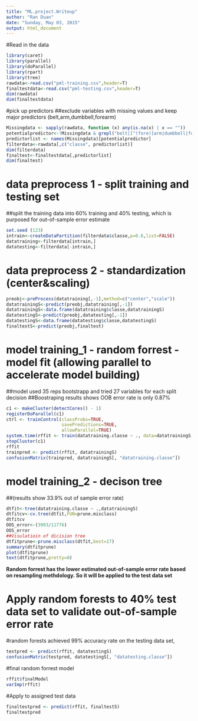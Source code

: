 ```yaml
---
title: "ML.project.Writeup"
author: "Ran Duan"
date: "Sunday, May 03, 2015"
output: html_document
---
```

#Read in the data

```r
library(caret)
library(parallel)
library(doParallel)
library(rpart)
library(tree)
rawdata<-read.csv("pml-training.csv",header=T)
finaltestdata<-read.csv("pml-testing.csv",header=T)
dim(rawdata)
dim(finaltestdata)
```

#pick up predictors
   ##exclude variables with missing values and keep major predictors (belt,arm,dumbbell,forearm)

```r
Missingdata <- sapply(rawdata, function (x) any(is.na(x) | x == ""))  
potentialpredictor<-!Missingdata & grepl("belt|[^(fore)]arm|dumbbell|forearm", names(Missingdata))
predictorlist <- names(Missingdata)[potentialpredictor]
filterdata<-rawdata[,c("classe", predictorlist)]
dim(filterdata)
finaltest<-finaltestdata[,predictorlist]
dim(finaltest)
```

# data preprocess 1 - split training and testing set
   ##split the training data into 60% training and 40% testing, which is purposed for out-of-sample error estimate

```r
set.seed (123)
intrain<-createDataPartition(filterdata$classe,p=0.6,list=FALSE)
datatraining<-filterdata[intrain,]
datatesting<-filterdata[-intrain,]
```

# data preprocess 2 - standardization (center&scaling)
```r
preobj<-preProcess(datatraining[,-1],method=c("center","scale"))
datatrainingS<-predict(preobj,datatraining[,-1])
datatrainingS<-data.frame(datatraining$classe,datatrainingS)
datatestingS<-predict(preobj,datatesting[,-1])
datatestingS<-data.frame(datatesting$classe,datatestingS)
finaltestS<-predict(preobj,finaltest)
```
# model training_1 - random forrest - model fit (allowing parallel to accelerate model building)
  ##model used 35 reps bootstrapp and tried 27 variables for each split decision
  ##Boostraping results shows OOB error rate is only 0.87%
```r
c1 <- makeCluster(detectCores() - 1)
registerDoParallel(c1)
ctrl <- trainControl(classProbs=TRUE,
                     savePredictions=TRUE,
                     allowParallel=TRUE)
system.time(rffit <- train(datatraining.classe ~ ., data=datatrainingS, method="rf"))
stopCluster(c1)
rffit
trainpred <- predict(rffit, datatrainingS)
confusionMatrix(trainpred, datatrainingS[, "datatraining.classe"])
```
# model training_2 - decison tree 
##(results show 33.9% out of sample error rate)
```r
dtfit<-tree(datatraining.classe ~ .,datatrainingS)
dtfitcv<-cv.tree(dtfit,FUN=prune.misclass)
dtfitcv
OOS_error<-(3993/11776)
OOS_error
##Visulatioin of dicision tree
dtfitprune<-prune.misclass(dtfit,best=17)
summary(dtfitprune)
plot(dtfitprune)
text(dtfitprune,pretty=0)
```

**Random forrest has the lower estimated out-of-sample error rate based on resampling methdology. So it will be applied to the test data set**

# Apply random forests to 40% test data set to validate out-of-sample error rate
#random forests achieved 99% accuracy rate on the testing data set, 
```r
testpred <- predict(rffit, datatestingS)
confusionMatrix(testpred, datatestingS[, "datatesting.classe"])
```

#final random forrest model
```r
rffit$finalModel
varImp(rffit)
```

#Apply to assigned test data
```r
finaltestpred <- predict(rffit, finaltestS)
finaltestpred
```
